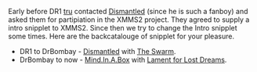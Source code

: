 Early before DR1 [[TobiasRundstrÃ¶m|tru]] contacted [http://www.dismantled.org Dismantled] (since he is such a fanboy) and asked them for partipiation in the XMMS2 project. They agreed to supply a intro snipplet to XMMS2. Since then we try to change the Intro snipplet some times. Here are the backcatalouge of snipplet for your pleasure.

* DR1 to DrBombay - [http://www.dismantled.org Dismantled] with [http://exodus.xmms.se/intros/dismantled-the_swarm_clip.ogg The Swarm].
* DrBombay to now - [http://www.mindinabox.com Mind.In.A.Box] with [http://exodus.xmms.se/intros/mind.in.a.box-lament_snipplet.ogg Lament for Lost Dreams].